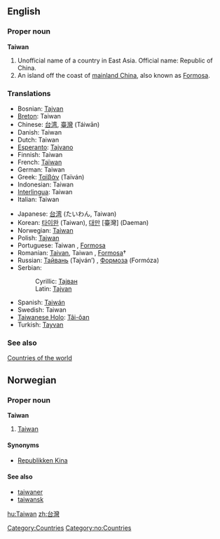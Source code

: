==English==
{{wikipedia}}
===Proper noun===
'''Taiwan'''

# Unofficial name of a country in East Asia. Official name: Republic of China.
# An island off the coast of [[mainland China]], also known as [[Formosa]].

===Translations===
{{top}}
*Bosnian: [[Tajvan#Bosnian|Tajvan]] {{m}}
*[[Breton]]: Taiwan
*Chinese: [[台湾]], [[臺灣]] (Táiwān)
*Danish: Taiwan
*Dutch: Taiwan
*[[Esperanto]]: [[Tajvano]]
*Finnish: Taiwan
*French: [[Taïwan]]
*German: Taiwan
*Greek: [[Ταϊβάν]] (Taïván) {{f}}
*Indonesian: Taiwan
*[[Interlingua]]: Taiwan
*Italian: Taiwan
{{mid}}
*Japanese: [[台湾]] (たいわん, Taiwan) 
*Korean: [[타이완]] (Taiwan), [[대만]] [臺灣] (Daeman)
*Norwegian: [[#Norwegian|Taiwan]]
*Polish: [[Tajwan]]
*Portuguese: Taiwan {{f}}, [[Formosa]] {{f}}
*Romanian: [[Taivan]], Taiwan {{n}}, [[Formosa]]† {{f}}
*Russian: [[Тайвань]] (Tajván’) {{m}}, [[Формоза]] (Formóza) {{f}}
*Serbian:
*:Cyrillic: [[Тајван#Serbian|Тајван]] {{m}}
*:Latin: [[Tajvan#Serbian|Tajvan]] {{m}}
*Spanish: [[Taiwán]]
*Swedish: Taiwan
*[[Taiwanese Holo]]: [[Tâi-ôan]]
*Turkish: [[Tayvan]]
{{bottom}}

===See also===
[[Countries of the world]]

[[Category:Countries]]

==Norwegian==
===Proper noun===
[[Category:no:Countries]]
'''Taiwan'''
#[[#English|Taiwan]]
====Synonyms====
*[[Republikken Kina]]
====See also====
*[[taiwaner]]
*[[taiwansk]]

[[hu:Taiwan]]
[[zh:台灣]]